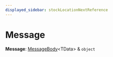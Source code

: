 ```yaml
---
displayed_sidebar: stockLocationNextReference
---
```



# Message

 **Message**: [MessageBody](../stock_location_next.MessageBody/page.mdx)&#60;TData&#62; & `object`
